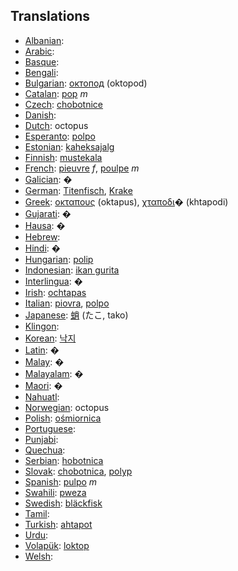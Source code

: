 == Translations ==

*[[Albanian]]: [[]]	 
*[[Arabic]]: [[]]	 
*[[Basque]]: [[]]	 
*[[Bengali]]: [[]]
*[[Bulgarian]]: [[октопод]] (oktopod)
*[[Catalan]]: [[pop]] ''m''
*[[Czech]]: [[chobotnice]]
*[[Danish]]: [[]]
*[[Dutch]]: octopus
*[[Esperanto]]: [[polpo]]
*[[Estonian]]: [[kaheksajalg]]
*[[Finnish]]: [[mustekala]]
*[[French]]: [[pieuvre]] ''f'', [[poulpe]] ''m''
*[[Galician]]: [[]]�
*[[German]]: [[Titenfisch]], [[Krake]]
*[[Greek]]: [[οκταπους]] (oktapus), [[χταποδι]]� (khtapodi)
*[[Gujarati]]: [[]]�
*[[Hausa]]: [[]]�
*[[Hebrew]]: [[]]	
*[[Hindi]]: [[]]�
*[[Hungarian]]: [[polip]]
*[[Indonesian]]: [[ikan gurita]]
*[[Interlingua]]: [[]]�
*[[Irish]]: [[ochtapas]]
*[[Italian]]: [[piovra]], [[polpo]]
*[[Japanese]]: [[蛸]] (たこ, tako)
*[[Klingon]]: [[]]
*[[Korean]]: [[낙지]]
*[[Latin]]: [[]]�
*[[Malay]]: [[]]�
*[[Malayalam]]: [[]]�	
*[[Maori]]: [[]]�
*[[Nahuatl]]: [[]]
*[[Norwegian]]: octopus
*[[Polish]]: [[ośmiornica]]
*[[Portuguese]]: [[]]	 
*[[Punjabi]]: [[]]	 
*[[Quechua]]: [[]]
*[[Serbian]]: [[hobotnica]]
*[[Slovak]]: [[chobotnica]], [[polyp]]
*[[Spanish]]: [[pulpo]] ''m''
*[[Swahili]]: [[pweza]]
*[[Swedish]]: [[bläckfisk]]	 
*[[Tamil]]: [[]]
*[[Turkish]]: [[ahtapot]]	 
*[[Urdu]]: [[]]	 
*[[Volapük]]: [[loktop]]	 
*[[Welsh]]: [[]]